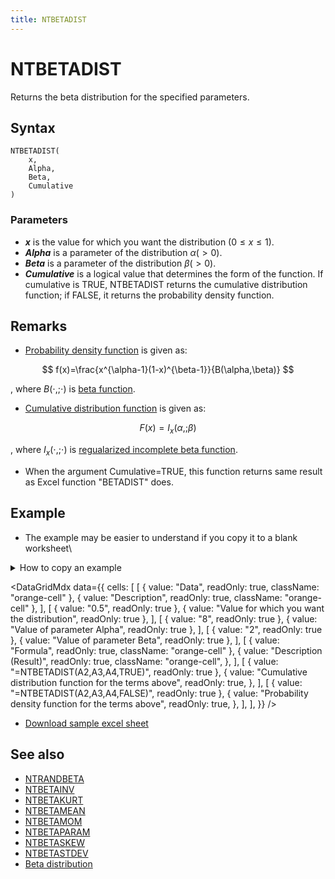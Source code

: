 ```yaml
---
title: NTBETADIST
---
```



# NTBETADIST

Returns the beta distribution for the specified parameters.

## Syntax

```excel
NTBETADIST(
    x,
    Alpha,
    Beta,
    Cumulative
)
```

### Parameters

- **_x_** is the value for which you want the distribution ($0\leq x\leq 1$).
- **_Alpha_** is a parameter of the distribution $\alpha(>0)$.
- **_Beta_** is a parameter of the distribution $\beta(>0)$.
- **_Cumulative_** is a logical value that determines the form of the function. If cumulative is TRUE, NTBETADIST returns the cumulative distribution function; if FALSE, it returns the probability density function.

## Remarks

- [Probability density function](https://www.ntrand.com/glossary/#local_probability) is given as:

$$
  f(x)=\frac{x^{\alpha-1}(1-x)^{\beta-1}}{B(\alpha,\beta)}
$$

, where $B(\cdot,;\cdot)$ is [beta function](https://www.ntrand.com/glossary/#local_Beta).

- [Cumulative distribution function](https://www.ntrand.com/glossary/#local_cumulative) is given as:

$$
  F(x)=I_{x}(\alpha,;\beta)
$$

, where $I_x(\cdot,;\cdot)$ is [regualarized incomplete beta function](https://www.ntrand.com/glossary/#local_Regularized_incomplete_beta).

- When the argument Cumulative=TRUE, this function returns same result as Excel function "BETADIST" does.

## Example

- The example may be easier to understand if you copy it to a blank worksheet\

<details>
  <summary>How to copy an example</summary>

1.  Create a blank workbook or worksheet.
2.  Select the example in the Help topic.

    **Note**  Do not select the row or column headers.

    ![Selecting an example from Help](./../../assets/functions/HowToCopy.png)

    Selecting an example from Help

3.  Press CTRL+C.
4.  In the worksheet, select cell A1, and press CTRL+V.
5.  To switch between viewing the results and viewing the formulas that return the results, press CTRL+` (grave accent), or on the **Tools** menu, point to **Formula Auditing**, and then click **Formula Auditing Mode**.

</details>

<DataGridMdx
  data={{
    cells: [
      [
        { value: "Data", readOnly: true, className: "orange-cell" },
        { value: "Description", readOnly: true, className: "orange-cell" },
      ],
      [
        { value: "0.5", readOnly: true },
        { value: "Value for which you want the distribution", readOnly: true },
      ],
      [
        { value: "8", readOnly: true },
        { value: "Value of parameter Alpha", readOnly: true },
      ],
      [
        { value: "2", readOnly: true },
        { value: "Value of parameter Beta", readOnly: true },
      ],
      [
        { value: "Formula", readOnly: true, className: "orange-cell" },
        {
          value: "Description (Result)",
          readOnly: true,
          className: "orange-cell",
        },
      ],
      [
        { value: "=NTBETADIST(A2,A3,A4,TRUE)", readOnly: true },
        {
          value: "Cumulative distribution function for the terms above",
          readOnly: true,
        },
      ],
      [
        { value: "=NTBETADIST(A2,A3,A4,FALSE)", readOnly: true },
        {
          value: "Probability density function for the terms above",
          readOnly: true,
        },
      ],
    ],
  }}
/>

- [Download sample excel sheet](https://www.ntrand.com/files/NtRand2.zip "Downloading Sample")

## See also

- [NTRANDBETA](https://www.ntrand.com/ntrandbeta/)
- [NTBETAINV](https://www.ntrand.com/ntbetainv/)
- [NTBETAKURT](https://www.ntrand.com/ntbetakurt/)
- [NTBETAMEAN](https://www.ntrand.com/ntbetamean/)
- [NTBETAMOM](https://www.ntrand.com/ntbetamom/)
- [NTBETAPARAM](https://www.ntrand.com/ntbetaparam/)
- [NTBETASKEW](https://www.ntrand.com/ntbetaskew/)
- [NTBETASTDEV](https://www.ntrand.com/ntbetastdev/)
- [Beta distribution](https://www.ntrand.com/beta-distribution/)
